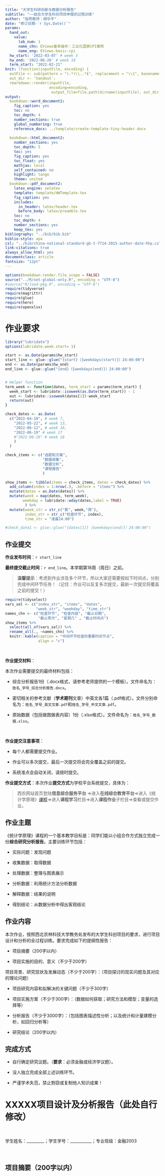 ```yaml
---
title: "大学生科研创新与数据分析报告"
subtitle: "——结合大学生科创项目申报的过程训练"
author: "指导教师：胡华平"
date: "修订日期-`r Sys.Date()`"
params:
  hand_out:
    value:
      lab_num: 1
      name_chn: EViews基本操作：工业化国家CPI案例
      name_eng: EViews-basic-cpi
  hw_start: '2022-03-07' # week 3
  hw_end: '2022-06-26' # week 18
  term_start: "2022-02-21"
knit: (function(inputFile, encoding) { 
  outFile <- sub(pattern = "(.*)\\..*$", replacement = "\\1", basename(inputFile));
  out_dir <- 'handout';
  rmarkdown::render(inputFile,
                    encoding=encoding,
                     output_file=file.path(dirname(inputFile), out_dir, outFile)) })
output:
  bookdown::word_document2:
    fig_caption: yes
    toc: no
    toc_depth: 4
    number_sections: true
    global_numbering: true
    reference_docx: ../template/create-template-tiny-header.docx
    
  bookdown::html_document2:
    number_sections: yes
    toc_depth: 5 
    toc: yes
    fig_caption: yes
    toc_float: yes
    mathjax: local
    self_contained: no
    highlight: tango
    theme: united
  bookdown::pdf_document2:
    latex_engine: xelatex
    template: template/HWTemplate.tex
    fig_caption: yes
    includes:
      in_header: latex/header.tex
      before_body: latex/preamble.tex
    toc: no
    toc_depth: 4
    number_sections: yes
    keep_tex: yes
bibliography: "../bib/bib.bib"
biblio-style: apa
csl: "../bib/china-national-standard-gb-t-7714-2015-author-date-hhp.csl"
link-citations: true
always_allow_html: yes
documentclass: article
fontsize: "12pt"
---
```


```r

options(bookdown.render.file_scope = FALSE)
source("../R/set-global-only.R", encoding = "UTF-8")
#source("R/load-pkg.R", encoding = "UTF-8")
require(tidyverse)
require(magrittr)
require(glue)
require(here)
require(openxlsx)
```

# 作业要求

```r

library("lubridate")
options(lubridate.week.start= 1)

start <- as.Date(params$hw_start)
start_line <- glue::glue("{start}（{weekdays(start)}）24:00:00")
end <- as.Date(params$hw_end)
end_line <- glue::glue("{end}（{weekdays(end)}）24:00:00")


# Helper function
term_week <- function(dates, term_start = params$term_start) {
  week_start <- lubridate::isoweek(as.Date(term_start)) - 1
  out <- lubridate::isoweek(dates[1])-week_start 
  return(out)
}

check_dates <- as.Date(
  c("2022-04-10", # week 7, 
    "2022-05-22", # week 13, 
    "2022-06-12", # week 16, 
    "2022-06-19" # week 17
    #"2022-06-26" # week 18
    )
  ) 

check_items <- c("选题和方案",
                 "数据收集",
                 "数据分析",
                 "课程报告"
                 )

show_items <- tibble(items = check_items, dates = check_dates) %>%
  add_column(index = 1:nrow(.), .before = "items") %>%
  mutate(dates = as.Date(dates)) %>%
  mutate(week = map(dates, term_week),
        weekday = lubridate::wday(dates,label = TRUE)
         ) %>%
  mutate(week_str = str_c("第", week,"周"),
         index_str = str_c("检查环节", index),
         time_str = "凌晨24:00")

#check_date1 <- glue::glue("{dates[1]}（{weekdays(end)}）24:00:00")

```

## 作业提交

**作业发布时间**：`r start_line`

**最终提交截止时间**：`r end_line`。本学期第18周（周日）之前。

> **温馨提示**：考虑到作业涉及多个环节，所以大家还需要按如下时间点，分别完成中间环节任务！（记住：作业可以反复多次提交，最新一次提交将覆盖之前的提交！）

```r
require(tidyselect)
vars_sel <- c("index_str", "items", "dates", 
              "week_str", "weekday", "time_str")
names_chn <- c("检查环节", "检查内容", "截止日期",
               "截止周次", "星期几" , "截止时间点")
show_items %>%
  select(all_of(vars_sel)) %>%
  rename_all(., ~names_chn) %>%
  knitr::kable(caption = "中间环节检查的重要时间节点",
               align = "c")
```


</br>

**作业提交材料**：

本次作业需要提交的最终材料包括：

- 综合分析报告1份（.docx格式，请参考老师提供的一个模板）。文件命名为：`姓名_学号_综合分析报告.docx`。

- 密切相关的参考文献（**学术期刊**文章）中英文各1篇（.pdf格式）。文件分别命名为：`姓名_学号_英文文章.pdf`和`姓名_学号_中文文章.pdf`。

- 原始数据（包括做图做表内容）1份（.xlsx格式）。文件命名为：`姓名_学号_数据.xlsx`。

</br>

**作业提交注意事项**：

- 每个人都需要提交作业。

- 作业可以多次提交，最后一次提交将会完全覆盖之前的提交。

- 系统准点会自动关闭，请按时提交。


**作业提交方式**：本次作业**提交方式**为学校平台系统提交，具体为：

> 西农网站首页登陆**信息综合服务平台** $\Rightarrow$进入**在线综合教育平台**$\Rightarrow$进入《统计学原理》[课程](https://eol.nwafu.edu.cn/meol/jpk/course/layout/newpage/index.jsp?courseId=42427)$\Rightarrow$进入**课程学习**栏目$\Rightarrow$进入**课程作业**子栏目$\Rightarrow$查看或提交作业。


## 作业主题

《统计学原理》课程的一个基本教学目标是：同学们能以小组合作方式独立完成一份**综合研究分析报告**。主要训练环节包括：

- 实际问题：发现问题

- 收集数据：取得数据

- 处理数据：整理与图表展示 

- 分析数据：利用统计方法分析数据

- 解释数据：结果的说明

- 得到结论：从数据分析中得出客观结论


## 作业内容

本次作业，按照西北农林科技大学教务处发布的大学生科创项目的要求，进行项目设计和分析的全过程训练。要求完成如下的提纲性报告：

- 项目摘要（200字以内）

- 项目实施的目的、意义（不少于200字）

项目背景、研究现状及发展动态（不少于200字）：（项目探讨的现实问题及其对应的理论问题）

- 项目研究内容和拟解决的关键问题（不少于300字）

- 项目实施方案（不少于300字）：（数据如何获取；研究方法和模型；变量的选择等）

- 分析报告（不少于3000字）：（包括图表描述性分析；以及统计和计量建模分析，如回归分析等）

- 研究结论（200字以内）


## 完成方式

- 自行确定研究议题。（**要求**：必须金融或经济学议题）。

- 没人独立完成全部上述训练环节。

- 严谨学术失范，禁止剽窃或复制他人知识成果！

\newpage


# XXXXX项目设计及分析报告（此处自行修改）

</br>

学生姓名：_________；学生学号：___________；专业班级：金融2003

</br>

## 项目摘要（200字以内）

</br>

</br>

</br>

</br>


## 项目实施的目的、意义（不少于200字）

</br>

</br>

</br>

</br>


## 项目背景、研究现状及发展动态（不少于200字）

> **温馨提示**：项目探讨的现实问题及其对应的理论问题，属于文献综述环节。

</br>

</br>

</br>

</br>


## 项目研究内容和拟解决的关键问题（不少于300字）

</br>

</br>

</br>

</br>

</br>

</br>


## 项目实施方案（不少于300字）：

> **温馨提示**：数据如何获取，具体来源；具体的研究方法和模型；变量的选择等。

</br>

</br>

</br>

</br>

</br>

</br>


## 分析报告（不少于3000字）：

> **温馨提示**：包括图表描述性分析；以及统计和计量建模分析，如回归分析等

</br>

</br>

</br>

</br>

</br>

</br>

</br>

</br>

</br>

</br>

</br>

</br>

## 研究结论（200字以内）


</br>

</br>

</br>

</br>

</br>

</br>


## 参考文献{-}

> **温馨提示**：请严格按照西北农林科技大学本科毕业论文写作格式规范！

